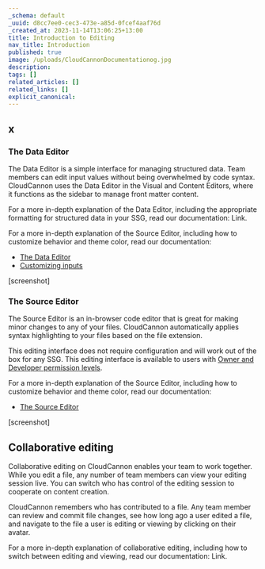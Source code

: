 ```yaml
---
_schema: default
_uuid: d8cc7ee0-cec3-473e-a85d-0fcef4aaf76d
_created_at: 2023-11-14T13:06:25+13:00
title: Introduction to Editing
nav_title: Introduction
published: true
image: /uploads/CloudCannonDocumentationog.jpg
description:
tags: []
related_articles: []
related_links: []
explicit_canonical:
---
```

## x

### The Data Editor

The Data Editor is a simple interface for managing structured data. Team members can edit input values without being overwhelmed by code syntax. CloudCannon uses the Data Editor in the Visual and Content Editors, where it functions as the sidebar to manage front matter content.

For a more in-depth explanation of the Data Editor, including the appropriate formatting for structured data in your SSG, read our documentation: Link.

For a more in-depth explanation of the Source Editor, including how to customize behavior and theme color, read our documentation:

* [The Data Editor](/documentation/articles/introducing-the-data-editor/)
* [Customizing inputs](/documentation/articles/how-to-choose-what-input-is-used-in-the-data-editor/)

\[screenshot\]

### The Source Editor

The Source Editor is an in-browser code editor that is great for making minor changes to any of your files. CloudCannon automatically applies syntax highlighting to your files based on the file extension.

This editing interface does not require configuration and will work out of the box for any SSG. This editing interface is available to users with [Owner and Developer permission levels](/documentation/articles/managing-your-team-members/).

For a more in-depth explanation of the Source Editor, including how to customize behavior and theme color, read our documentation:

* [The Source Editor](/documentation/articles/introducing-the-source-editor/)

\[screenshot\]

## Collaborative editing

Collaborative editing on CloudCannon enables your team to work together. While you edit a file, any number of team members can view your editing session live. You can switch who has control of the editing session to cooperate on content creation.

CloudCannon remembers who has contributed to a file. Any team member can review and commit file changes, see how long ago a user edited a file, and navigate to the file a user is editing or viewing by clicking on their avatar.

For a more in-depth explanation of collaborative editing, including how to switch between editing and viewing, read our documentation: Link.